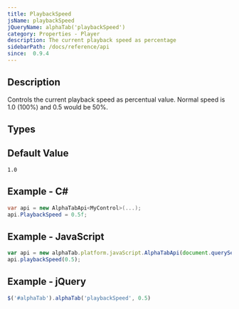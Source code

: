 ```yaml
---
title: PlaybackSpeed
jsName: playbackSpeed
jQueryName: alphaTab('playbackSpeed')
category: Properties - Player
description: The current playback speed as percentage
sidebarPath: /docs/reference/api
since:  0.9.4
---
```



## Description
Controls the current playback speed as percentual value. Normal speed is 1.0 (100%) and 0.5 would be 50%.

## Types

<TypeTable>
    <TypeRow type="all" name="float" />
</TypeTable>

## Default Value

`1.0`

## Example - C#

```csharp
var api = new AlphaTabApi<MyControl>(...);
api.PlaybackSpeed = 0.5f;
```

## Example - JavaScript

```js
var api = new alphaTab.platform.javaScript.AlphaTabApi(document.querySelector('#alphaTab'));
api.playbackSpeed(0.5);
```

## Example - jQuery

```js
$('#alphaTab').alphaTab('playbackSpeed', 0.5)
```